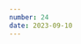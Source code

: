 ```yaml
---
number: 24
date: 2023-09-10
---
```



<Title title={`Issue ${frontmatter.number}`} date={frontmatter.date} />

<NewsletterSponsorSlot
  title="Put your mobile releases on autopilot."
  promotionLink="https://get.runway.team/get-started?utm_campaign%3DiOS%20CI%20Newsletter%26utm_medium%3Dweb%26utm_source%3DiOS%20CI%20Newsletter%20Issue%2024%26utm_content%3Dsept_10_23"
/>

Hey everyone! 👋 Welcome to the **twenty-fourth issue** of the iOS CI Newsletter. Hope you've had a great couple of weeks!

I am just back home after spending the week at [iOS Dev UK](https://twitter.com/IOSDEVUK) in Aberystwyth 🏴󠁧󠁢󠁷󠁬󠁳󠁿, where I gave a talk about **making developer tools with Swift**.

In the talk, I went through a few examples of **automations** and **tools** that I have built in the past and why it is a good idea to build any **developer tools which are internal to your iOS or macOS team in Swift**.

I am very happy with how the talk went, how much positive feedback I got and how many people came up to me to share either their own experiences with building developer tools with Swift, to ask for advice on problems they were facing or to say that they were going to start building more tooling with Swift.

If you're interested in taking a look at the slides, where I also share numerous resources that might be useful to you, you can find them [here](https://pol.link/iosdevuk23).

## [🚀 Automated accessibility testing](https://www.polpiella.dev/xcode-15-automated-accessibility-audits)

Last week I wrote an article on how you can perform automated accessibility audits in Xcode 15, which shows you how you can use new `XCUIElement` APIs to ensure your app is accessible directly in your UI tests.

At the end of the article I also have a section showing you how you can run these tests on CI with a single command and how you can access the result bundle for the audit and make it available to your team when the job fails.

## [⚡️ ETTrace: Faster performance debugging](https://swiftrocks.com/faster-performance-debugging-with-ettrace)

A while back I announced that the team at [Emerge Tools](https://twitter.com/emergetools) had released a framework aimed at making performance debugging easier and faster than Xcode's instruments.

This week, [Bruno Rocha](https://twitter.com/rockbruno_), who I have been following for a while and whose articles I always enjoy, wrote a great article on how ETTrace works and how it can help you debug performance issues in your app.

## [✅ Get ASC app status updates on Slack](https://www.roger.ml/p/launching-statused)

[Roger Oba](https://twitter.com/rogerluan_), one of fastlane's core contributors, has launched a brand new service called [Statused](https://statused.com) that allows you to get updates on your App Store Connect app's status directly in Slack.

This is a brilliant idea and it's a great way for you and your team to get notified about any issues with your app's status, such as when it's processing or when it's ready for sale.

## [💻 How to set up self-hosted GHA runners](https://www.manu.show/2023-09-03-self-hosted-gha-runners/)

[Manu Herrera](https://twitter.com/manuherrera1) has been sharing amazing content around tooling and automation on his blog recently and it's very quickly becoming one of my favourite CI/CD online resources to follow.

This week, [Manu](https://twitter.com/manuherrera1) wrote a great article on how to set up self-hosted GitHub Actions runners, which is a great way to speed up your CI/CD workflows and reduce your costs. Furthermore, [Manu](https://twitter.com/manuherrera1) compares self-hosted runners to GitHub-hosted ones and weighs up the pros and cons of each.

## [🧪 Automated testing of Tuist projects on CI/CD](https://medium.com/edreams-odigeo-tech/tuist-your-circle-putting-it-to-the-test-part-1-8dc168aefe7a)

I met [Ronan](https://www.linkedin.com/in/ronan-o-ciosoig-1326991/) at NSBarcelona a few months ago and we had a great chat about Tuist, CI/CD and automated testing.

Back then, he mentioned that he was working on a series of articles on how to set up automated testing for Tuist projects on CI/CD and this week he published the first part of the series, which is worth a read!
